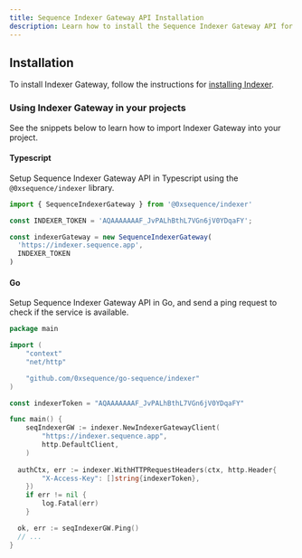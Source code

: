 ```yaml
---
title: Sequence Indexer Gateway API Installation
description: Learn how to install the Sequence Indexer Gateway API for querying blockchain token and NFT data across all networks. Get your API access key from Sequence Builder. Integration is simple with HTTP RPC endpoints for Webapps, Games, and backends.
---
```


## Installation
To install Indexer Gateway, follow the instructions for [installing Indexer](/api-references/indexer/installation).

### Using Indexer Gateway in your projects
See the snippets below to learn how to import Indexer Gateway into your
project.

#### Typescript
Setup Sequence Indexer Gateway API in Typescript using the
`@0xsequence/indexer` library.

```ts [Typescript]
import { SequenceIndexerGateway } from '@0xsequence/indexer'

const INDEXER_TOKEN = 'AQAAAAAAAF_JvPALhBthL7VGn6jV0YDqaFY';

const indexerGateway = new SequenceIndexerGateway(
  'https://indexer.sequence.app',
  INDEXER_TOKEN
)
```

#### Go
Setup Sequence Indexer Gateway API in Go, and send a ping request to check if
the service is available.

```go [Go]
package main

import (
	"context"
	"net/http"

	"github.com/0xsequence/go-sequence/indexer"
)

const indexerToken = "AQAAAAAAAF_JvPALhBthL7VGn6jV0YDqaFY"

func main() {
	seqIndexerGW := indexer.NewIndexerGatewayClient(
		"https://indexer.sequence.app",
		http.DefaultClient,
	)
	
  authCtx, err := indexer.WithHTTPRequestHeaders(ctx, http.Header{
		"X-Access-Key": []string{indexerToken},
	})
	if err != nil {
		log.Fatal(err)
	}

  ok, err := seqIndexerGW.Ping()
  // ...
}
```